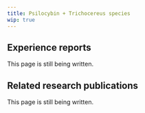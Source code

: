 ---
title: Psilocybin + Trichocereus species
wip: true
---

## Experience reports

This page is still being written.

## Related research publications

This page is still being written.

